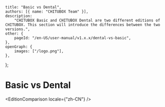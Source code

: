 
	title: "Basic vs Dental",
	authors: [{ name: "CHITUBOX Team" }],
	description:
		"CHITUBOX Basic and CHITUBOX Dental are two different editions of CHITUBOX. This section will introduce the differences between the two versions.",
	other: {
		pageId: "/en-US/user-manual/v1.x.x/dental-vs-basic",
	},
	openGraph: {
		images: ["/logo.png"],
	},
};

# Basic vs Dental

<EditionComparison locale={"zh-CN"} />
